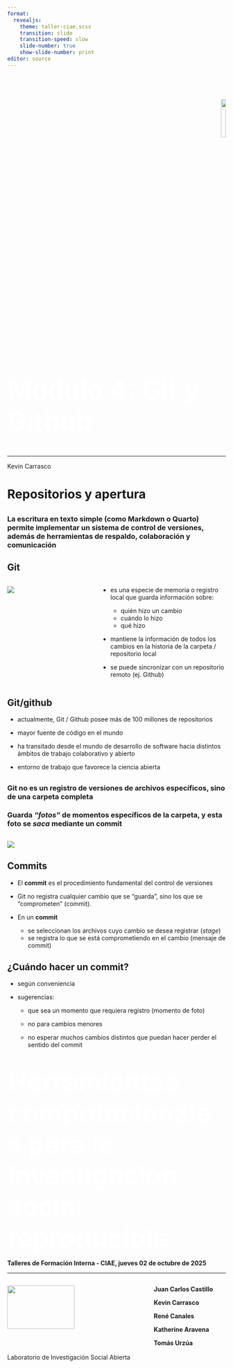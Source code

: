 ```yaml
---
format:
  revealjs:
    theme: taller-ciae.scss
    transition: slide
    transition-speed: slow
    slide-number: true
    show-slide-number: print
editor: source  
---
```


# {background-color="black" .white}

<br>

<p align="right">
  <img src="images/lisa.png" width="15%">
</p>
<br>
<br>
<span style="font-size:60px; color:white; font-weight:bold;">Módulo 4: Git y Github</span>

<br>
<hr>


Kevin Carrasco


# Repositorios y apertura {data-background-color="black"}

## {data-background-color="black"}

### La escritura en texto simple (como Markdown o Quarto) permite implementar un sistema de control de versiones, además de herramientas de respaldo, colaboración y comunicación


## Git

::: {.columns}
::: {.column width="40%"}
![](images/git.png)
:::

::: {.column width="60%"}
- es una especie de memoria o registro local que guarda información sobre:

  - quién hizo un cambio
  - cuándo lo hizo
  - qué hizo

- mantiene la información de todos los cambios en la historia de la carpeta / repositorio local

- se puede sincronizar con un repositorio remoto (ej. Github)
:::
:::

## Git/github

- actualmente, Git / Github posee más de 100 millones de repositorios

- mayor fuente de código en el mundo

- ha transitado desde el mundo de desarrollo de software hacia distintos ámbitos de trabajo colaborativo y abierto

- entorno de trabajo que favorece la ciencia abierta


## {data-background-color="black"}

### [Git no es un registro de versiones de archivos específicos, sino de una carpeta completa]{.red}

### [Guarda *"fotos"* de momentos específicos de la carpeta, y esta foto se *saca* mediante un]{.red} **commit**

##

![](images/gitflow.jpeg)

## Commits

- El **commit** es el procedimiento fundamental del control de versiones

- Git no registra cualquier cambio que se "guarda", sino los que se "comprometen" (commit).

- En un **commit**
  - se seleccionan los archivos cuyo cambio se desea registrar (*stage*)
  - se registra lo que se está comprometiendo en el cambio (mensaje de commit)

## ¿Cuándo hacer un commit?

- según conveniencia

- sugerencias:

  - que sea un momento que requiera registro (momento de foto)
  
  - no para cambios menores
  
  - no esperar muchos cambios distintos que puedan hacer perder el sentido del commit


# {background-color="grey"}

<span style="font-size:60px; color:white; font-weight:bold;">Herramientas computacionales para la investigación social reproducible</span>  


**Talleres de Formación Interna - CIAE, jueves 02 de octubre de 2025**

<hr>

::: {.columns .v-center-container}
::: {.column width="60%"}

![](images/lisa.png){width="70%"}

Laboratorio de Investigación Social Abierta 

COES

[lisacoes.com](https://lisacoes.com/)

:::{=html}
<div style="display: inline-flex; align-items: center; gap: 6px; line-height: 1;">
  <img src="images/octocat.svg" 
       alt="GitHub" style="width:36px; height:36px; vertical-align: middle;">
  <a href="https://github.com/lisa-coes/taller-vsc-github/taller-ciae" target="_blank" style="vertical-align: middle; font-size: 1em;">
    Repositorio de este taller
  </a>
</div>
:::

:::

::: {.column width="30%"}

**Juan Carlos Castillo**

**Kevin Carrasco**

**René Canales**

**Katherine Aravena**

**Tomás Urzúa**


:::
:::